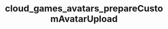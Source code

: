 ---
title: "cloud_games_avatars_prepareCustomAvatarUpload"
openapi: "POST /games/{game_id}/prepare"
---